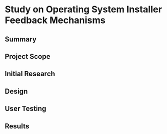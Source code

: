 # Study on Operating System Installer Feedback Mechanisms

## Summary

## Project Scope

## Initial Research

## Design

## User Testing

## Results
